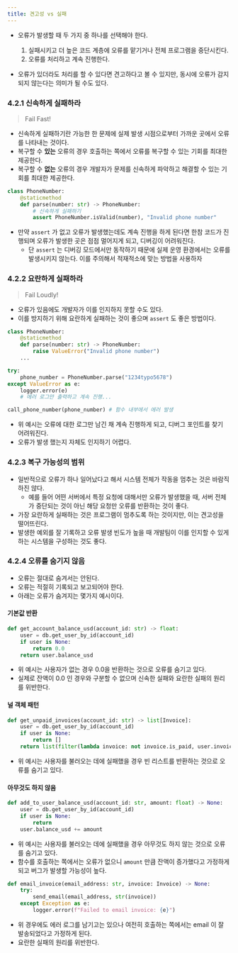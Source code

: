 ```yaml
---
title: 견고성 vs 실패
---
```


* 오류가 발생할 때 두 가지 중 하나를 선택해야 한다.
    1. 실패시키고 더 높은 코드 계층에 오류를 맡기거나 전체 프로그램을 중단시킨다.
    2. 오류를 처리하고 계속 진행한다.

* 오류가 있더라도 처리를 할 수 있다면 견고하다고 볼 수 있지만, 동시에 오류가 감지되지 않는다는 의미가 될 수도 있다.

### 4.2.1 신속하게 실패하라
> Fail Fast!

* 신속하게 실패하기란 가능한 한 문제에 실제 발생 시점으로부터 가까운 곳에서 오류를 나타내는 것이다.
* 복구할 수 **있는** 오류의 경우 호출하는 쪽에서 오류를 복구할 수 있는 기회를 최대한 제공한다.
* 복구할 수 **없는** 오류의 경우 개발자가 문제를 신속하게 파악하고 해결할 수 있는 기회를 최대한 제공한다.

```python
class PhoneNumber:
    @staticmethod
    def parse(number: str) -> PhoneNumber:
        # 신속하게 실패하기
        assert PhoneNumber.isValid(number), "Invalid phone number"
```

* 만약 `assert` 가 없고 오류가 발생했는데도 계속 진행을 하게 된다면 한참 코드가 진행되며 오류가 발생한 곳은 점점 멀어지게 되고, 디버깅이 어려워진다.
    * 단 `assert` 는 디버깅 모드에서만 동작하기 때문에 실제 운영 환경에서는 오류를 발생시키지 않는다. 이를 주의해서 적재적소에 맞는 방법을 사용하자

### 4.2.2 요란하게 실패하라
> Fail Loudly!

* 오류가 있음에도 개발자가 이를 인지하지 못할 수도 있다.
* 이를 방지하기 위해 요란하게 실패하는 것이 좋으며 `assert` 도 좋은 방법이다.

```python
class PhoneNumber:
    @staticmethod
    def parse(number: str) -> PhoneNumber:
        raise ValueError("Invalid phone number")
    ...

try:
    phone_number = PhoneNumber.parse("1234typo5678")
except ValueError as e:
    logger.error(e)
    # 에러 로그만 출력하고 계속 진행...

call_phone_number(phone_number) # 함수 내부에서 에러 발생
```

* 위 예시는 오류에 대한 로그만 남긴 채 계속 진행하게 되고, 디버그 포인트를 찾기 어려워진다.
* 오류가 발생 했는지 자체도 인지하기 어렵다.

### 4.2.3 복구 가능성의 범위

* 일반적으로 오류가 하나 일어났다고 해서 시스템 전체가 작동을 멈추는 것은 바람직 하진 않다.
    * 예를 들어 어떤 서버에서 특정 요청에 대해서만 오류가 발생했을 때, 서버 전체가 중단되는 것이 아닌 해당 요청만 오류를 반환하는 것이 좋다.
* 가장 요란하게 실패하는 것은 프로그램이 멈추도록 하는 것이지만, 이는 견고성을 떨어뜨린다.
* 발생한 예외를 잘 기록하고 오류 발생 빈도가 높을 때 개발팀이 이를 인지할 수 있게 하는 시스템을 구성하는 것도 좋다.

### 4.2.4 오류를 숨기지 않음

* 오류는 절대로 숨겨서는 안된다.
* 오류는 적절히 기록되고 보고되어야 한다.
* 아래는 오류가 숨겨지는 몇가지 예시이다.

#### 기본값 반환
```python
def get_account_balance_usd(account_id: str) -> float:
    user = db.get_user_by_id(account_id)
    if user is None:
        return 0.0
    return user.balance_usd
```

* 위 예시는 사용자가 없는 경우 0.0을 반환하는 것으로 오류를 숨기고 있다.
* 실제로 잔액이 0.0 인 경우와 구분할 수 없으며 신속한 실패와 요란한 실패의 원리를 위반한다.

#### 널 객체 패턴
```python
def get_unpaid_invoices(account_id: str) -> list[Invoice]:
    user = db.get_user_by_id(account_id)
    if user is None:
        return []
    return list(filter(lambda invoice: not invoice.is_paid, user.invoices))
```

* 위 예시는 사용자를 불러오는 데에 실패했을 경우 빈 리스트를 반환하는 것으로 오류를 숨기고 있다.

#### 아무것도 하지 않음
```python
def add_to_user_balance_usd(account_id: str, amount: float) -> None:
    user = db.get_user_by_id(account_id)
    if user is None:
        return
    user.balance_usd += amount
```

* 위 예시는 사용자를 불러오는 데에 실패했을 경우 아무것도 하지 않는 것으로 오류를 숨기고 있다.
* 함수를 호출하는 쪽에서는 오류가 없으니 `amount` 만큼 잔액이 증가했다고 가정하게 되고 버그가 발생할 가능성이 높다.

```python
def email_invoice(email_address: str, invoice: Invoice) -> None:
    try:
        send_email(email_address, str(invoice))
    except Exception as e:
        logger.error(f"Failed to email invoice: {e}")
```

* 위 경우에도 에러 로그를 남기고는 있으나 여전히 호출하는 쪽에서는 email 이 잘 발송되었다고 가정하게 된다.
* 요란한 실패의 원리를 위반한다.

